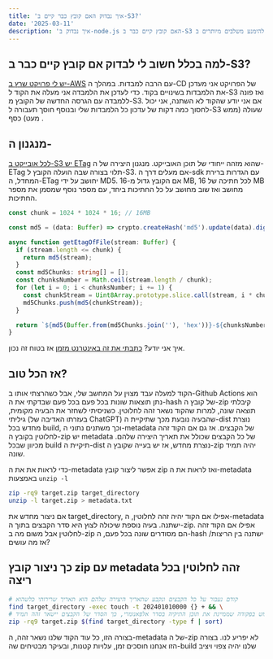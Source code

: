 ```yaml
---
title: 'איך נבדוק האם קובץ כבר קיים ב-S3?'
date: '2025-03-11'
description: 'איך נבדוק ב-node.js האם קובץ קיים כבר ב-S3 כדי להימנע משלבים מיותרים ב-build שלנו'
---
```


## למה בכלל חשוב לי לבדוק אם קובץ קיים כבר ב-S3?
[יש לי פרויקט שרץ ב-AWS](https://github.com/EladHeller/wiki-bot/blob/master/build/t01.cf.yaml) עם הרבה למבדות.
במהלך ה-CD של הפרויקט אני מעדכן את הלמבדות בשינויים בקוד.
כדי לעדכן את הלמבדה אני מעלה את הקוד ל-S3 ואז פונה ללמבדה עם הגרסה החדשה של הקובץ מ-S3.
אם אני יודע שהקוד לא השתנה, אני יכול לחסוך כמה דקות של עדכון כל הלמבדות שלי ובנוסף חוסך תעבורה ל-S3 שעולה (ממש מעט) כסף .
## מנגנון ה-
[לכל אובייקט ב-S3 יש ETag](https://docs.aws.amazon.com/AmazonS3/latest/API/API_Object.html) שהוא מזהה ייחודי של תוכן האובייקט.
מנגנון היצירה של ה-ETag תלוי בצורה שבה הועלה הקובץ ל-S3.
אם מעלים דרך ה-sdk עם הגדרות ברירת המחדל, ה-ETag יחושב על ידי MD5.
אם הקובץ גדול מ-16 MB, לכל חתיכה של 16 MB מחושב ואז שוב מחושב על כל החתיכות ביחד, עם מספר נוסף שמסמן את מספר החתיכות.
``` ts
const chunk = 1024 * 1024 * 16; // 16MB

const md5 = (data: Buffer) => crypto.createHash('md5').update(data).digest('hex');

async function getEtagOfFile(stream: Buffer) {
  if (stream.length <= chunk) {
    return md5(stream);
  }
  const md5Chunks: string[] = [];
  const chunksNumber = Math.ceil(stream.length / chunk);
  for (let i = 0; i < chunksNumber; i += 1) {
    const chunkStream = Uint8Array.prototype.slice.call(stream, i * chunk, (i + 1) * chunk);
    md5Chunks.push(md5(chunkStream));
  }

  return `${md5(Buffer.from(md5Chunks.join(''), 'hex'))}-${chunksNumber}`;
}
```
איך אני יודע? [כתבתי את זה באינטרנט מזמן](https://stackoverflow.com/a/56382237/4517775) אז בטוח זה נכון.
## אז הכל טוב?
הקוד למעלה עבד מצוין על המחשב שלי, אבל כשהרצתי אותו ב-Github Actions הוא נתן תוצאות שונות בכל פעם
בכל פעם שבדקתי את ה-hash של קובץ ה-zip קיבלתי תוצאה שונה, למרות שהקוד נשאר זהה לחלוטין.
כשניסיתי לשחזר את הבעיה מקומית, גיליתי (בעזרתו האדיבה של ChatGPT) שהבעיה נובעת מכך שתיקיית ה-dist נוצרת מחדש בכל build, וכך משתנים נתוני ה-metadata של הקבצים.
אז גם אם הקוד זהה לחלוטין בקובץ ה-zip יש metadata של כל הקבצים שכולל את תאריך היצירה שלהם.
מכיוון שבכל build תיקיית ה-dist נוצרת מחדש, אז יש בעייה שקובץ ה-zip יהיה תמיד שונה.

כדי לראות את את ה-metadata אפשר ליצור קובץ zip ואז לראות את ה-metadata באמצעות `unzip -l`
```bash
zip -rq9 target.zip target_directory
unzip -l target.zip > metadata.txt
```
אם ניצור מחדש את target_directory, אפילו אם הקוד יהיה זהה לחלוטין, ה-metadata ישתנה.
בעיה נוספת שיכולה לצוץ היא סדר הקבצים בתוך ה-zip.
אפילו אם הקוד זהה לחלוטין אבל משום מה ב-zip הם מסודרים שונה בכל פעם, ה-hash ישתנה בין הריצות/
אז מה עושים?
## כך ניצור קובץ zip עם metadata זהה לחלוטין בכל ריצה
```bash
# קודם נעבור על כל הקבצים ונקבע שתאריך היצירה שלהם הוא תאריך שרירותי כלשהוא
find target_directory -exec touch -t 202401010000 {} + && \
# במקום שם התיקיה אני משתמש בפקודה שממיינת את תוכן התיקיה בסדר אלפאנומרי, כך הסדר של הקבצים יישאר זהה תמיד
zip -rq9 target.zip $(find target_directory -type f | sort)
```
בצורה הזו, כל עוד הקוד שלנו נשאר זהה, ה-metadata של ה-zip לא יפריע לנו.
בצורה הזו אנחנו חוסכים זמן, עלויות קטנות, ובעיקר מבטיחים שה-build שלנו יהיה צפוי ויציב